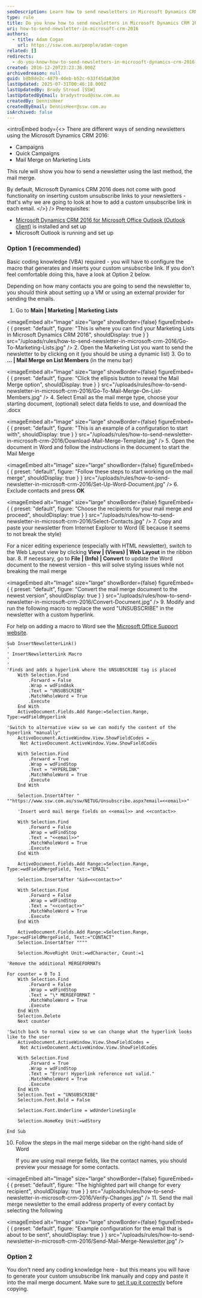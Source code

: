 ```yaml
---
seoDescription: Learn how to send newsletters in Microsoft Dynamics CRM 2016 using mail merge with custom unsubscribe links.
type: rule
title: Do you know how to send newsletters in Microsoft Dynamics CRM 2016?
uri: how-to-send-newsletter-in-microsoft-crm-2016
authors:
  - title: Adam Cogan
    url: https://ssw.com.au/people/adam-cogan
related: []
redirects:
  - do-you-know-how-to-send-newsletters-in-microsoft-dynamics-crm-2016
created: 2016-12-20T23:23:36.000Z
archivedreason: null
guid: b8b8de2c-4879-4deb-b52c-633f45da83b0
lastUpdated: 2025-07-31T00:46:18.000Z
lastUpdatedBy: Brady Stroud [SSW]
lastUpdatedByEmail: bradystroud@ssw.com.au
createdBy: DennisHeer
createdByEmail: DennisHeer@ssw.com.au
isArchived: false
---
```

<introEmbed
  body={<>
There are different ways of sending newsletters using the Microsoft Dynamics CRM 2016:

* Campaigns
* Quick Campaigns
* Mail Merge on Marketing Lists

This rule will show you how to send a newsletter using the last method, the mail merge.

By default, Microsoft Dynamics CRM 2016 does not come with good functionality on inserting custom unsubscribe links to your newsletters - that's why we are going to look at how to add a custom unsubscribe link in each email.
  </>}
/>
Prerequisites:

* [Microsoft Dynamics CRM 2016 for Microsoft Office Outlook (Outlook client)](https://www.microsoft.com/en-au/download/details.aspx?id=50370&WT.mc_id=DX-MVP-33518) is installed and set up
* Microsoft Outlook is running and set up

### Option 1 (recommended)

Basic coding knowledge (VBA) required - you will have to configure the macro that generates and inserts your custom unsubscribe link. If you don't feel comfortable doing this, have a look at Option 2 below.

Depending on how many contacts you are going to send the newsletter to, you should think about setting up a VM or using an external provider for sending the emails.

1. Go to **Main | Marketing | Marketing Lists**

   
<imageEmbed
  alt="Image"
  size="large"
  showBorder={false}
  figureEmbed={ {
    preset: "default",
    figure: "This is where you can find your Marketing Lists in Microsoft Dynamics CRM 2016",
    shouldDisplay: true
  } }
  src="/uploads/rules/how-to-send-newsletter-in-microsoft-crm-2016/Go-To-Marketing-Lists.jpg"
/>
2. Open the Marketing List you want to send the newsletter to by clicking on it (you should be using a dynamic list)
3. Go to **... | Mail Merge on List Members** (in the menu bar)

   
<imageEmbed
  alt="Image"
  size="large"
  showBorder={false}
  figureEmbed={ {
    preset: "default",
    figure: "Click the ellipsis button to reveal the Mail Merge option",
    shouldDisplay: true
  } }
  src="/uploads/rules/how-to-send-newsletter-in-microsoft-crm-2016/Go-To-Mail-Merge-On-List-Members.jpg"
/>
4. Select Email as the mail merge type, choose your starting document, (optional) select data fields to use, and download the .docx

   
<imageEmbed
  alt="Image"
  size="large"
  showBorder={false}
  figureEmbed={ {
    preset: "default",
    figure: "This is an example of a configuration to start with",
    shouldDisplay: true
  } }
  src="/uploads/rules/how-to-send-newsletter-in-microsoft-crm-2016/Download-Mail-Merge-Template.jpg"
/>
5. Open the document in Word and follow the instructions in the document to start the Mail Merge

   
<imageEmbed
  alt="Image"
  size="large"
  showBorder={false}
  figureEmbed={ {
    preset: "default",
    figure: "Follow these steps to start working on the mail merge",
    shouldDisplay: true
  } }
  src="/uploads/rules/how-to-send-newsletter-in-microsoft-crm-2016/Set-Up-Word-Document.jpg"
/>
6. Exclude contacts and press **OK**

   
<imageEmbed
  alt="Image"
  size="large"
  showBorder={false}
  figureEmbed={ {
    preset: "default",
    figure: "Choose the recipients for your mail merge and proceed",
    shouldDisplay: true
  } }
  src="/uploads/rules/how-to-send-newsletter-in-microsoft-crm-2016/Select-Contacts.jpg"
/>
7. Copy and paste your newsletter from Internet Explorer to Word (IE because it seems to not break the style)

   For a nicer editing experience (especially with HTML newsletter), switch to the Web Layout view by clicking  **View | (Views) | Web Layout** in the ribbon bar.
8. If necessary, go to  **File | (Info) | Convert** to update the Word document to the newest version - this will solve styling issues while not breaking the mail merge

   
<imageEmbed
  alt="Image"
  size="large"
  showBorder={false}
  figureEmbed={ {
    preset: "default",
    figure: "Convert the mail merge document to the newest version",
    shouldDisplay: true
  } }
  src="/uploads/rules/how-to-send-newsletter-in-microsoft-crm-2016/Convert-Document.jpg"
/>
9. Modify and run the following macro to replace the word "UNSUBSCRIBE" in the newsletter with a custom hyperlink.

   For help on adding a macro to Word see the [Microsoft Office Support website](https://support.office.com/en-us/article/Create-or-run-a-macro-c6b99036-905c-49a6-818a-dfb98b7c3c9c).

```vbnet
Sub InsertNewsletterLink()
'
' InsertNewsletterLink Macro
'
'
'Finds and adds a hyperlink where the UNSUBSCRIBE tag is placed
    With Selection.Find
        .Forward = False
        .Wrap = wdFindAsk
        .Text = "UNSUBSCRIBE"
        .MatchWholeWord = True
        .Execute
    End With
    ActiveDocument.Fields.Add Range:=Selection.Range, Type:=wdFieldHyperlink

'Switch to alternative view so we can modify the content of the hyperlink "manually"
    ActiveDocument.ActiveWindow.View.ShowFieldCodes = _
     Not ActiveDocument.ActiveWindow.View.ShowFieldCodes

    With Selection.Find
        .Forward = True
        .Wrap = wdFindStop
        .Text = "HYPERLINK"
        .MatchWholeWord = True
        .Execute
    End With

    Selection.InsertAfter " ""https://www.ssw.com.au/ssw/NETUG/Unsubscribe.aspx?email=<<email>>"

    'Insert word mail merge fields on <<email>> and <<contact>>

    With Selection.Find
        .Forward = False
        .Wrap = wdFindStop
        .Text = "<<email>>"
        .MatchWholeWord = True
        .Execute
    End With

    ActiveDocument.Fields.Add Range:=Selection.Range, Type:=wdFieldMergeField, Text:="EMAIL"

    Selection.InsertAfter "&id=<<contact>>"

    With Selection.Find
        .Forward = False
        .Wrap = wdFindStop
        .Text = "<<contact>>"
        .MatchWholeWord = True
        .Execute
    End With

    ActiveDocument.Fields.Add Range:=Selection.Range, Type:=wdFieldMergeField, Text:="CONTACT"
    Selection.InsertAfter """"

    Selection.MoveRight Unit:=wdCharacter, Count:=1

'Remove the additional MERGEFORMATs

For counter = 0 To 1
    With Selection.Find
        .Forward = False
        .Wrap = wdFindStop
        .Text = "\* MERGEFORMAT "
        .MatchWholeWord = True
        .Execute
    End With
    Selection.Delete
    Next counter

'Switch back to normal view so we can change what the hyperlink looks like to the user
    ActiveDocument.ActiveWindow.View.ShowFieldCodes = _
     Not ActiveDocument.ActiveWindow.View.ShowFieldCodes

    With Selection.Find
        .Forward = True
        .Wrap = wdFindStop
        .Text = "Error! Hyperlink reference not valid."
        .MatchWholeWord = True
        .Execute
    End With
    Selection.Text = "UNSUBSCRIBE"
    Selection.Font.Bold = False

    Selection.Font.Underline = wdUnderlineSingle

    Selection.HomeKey Unit:=wdStory

End Sub
```

10. Follow the steps in the mail merge sidebar on the right-hand side of Word

    If you are using mail merge fields, like the contact names, you should preview your message for some contacts.

    
<imageEmbed
  alt="Image"
  size="large"
  showBorder={false}
  figureEmbed={ {
    preset: "default",
    figure: "The highlighted part will change for every recipient",
    shouldDisplay: true
  } }
  src="/uploads/rules/how-to-send-newsletter-in-microsoft-crm-2016/Verify-Changes.jpg"
/>
11. Send the mail merge newsletter to the email address property of every contact by selecting the following

    
<imageEmbed
  alt="Image"
  size="large"
  showBorder={false}
  figureEmbed={ {
    preset: "default",
    figure: "Example configuration for the email that is about to be sent",
    shouldDisplay: true
  } }
  src="/uploads/rules/how-to-send-newsletter-in-microsoft-crm-2016/Send-Mail-Merge-Newsletter.jpg"
/>

### Option 2

You don't need any coding knowledge here - but this means you will have to generate your custom unsubscribe link manually and copy and paste it into the mail merge document. Make sure to [set it up it correctly](https://support.microsoft.com/en-us/kb/912679) before copying.
